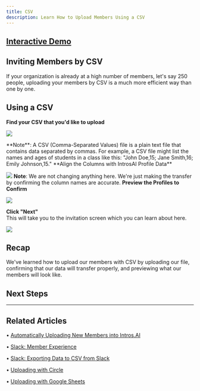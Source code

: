 ```yaml
---
title: CSV
description: Learn How to Upload Members Using a CSV
---
```

[Interactive Demo](https://intros-ai.navattic.com/bdyh0j1j)
-----------------------------------------------------------

Inviting Members by CSV
-----------------------

If your organization is already at a high number of members, let's say 250 people, uploading your members by CSV is a much more efficient way than one by one.

Using a CSV
-----------

**Find your CSV that you'd like to upload**

![](/images/csv1.png)

<Note>
    **Note**: A CSV (Comma-Separated Values) file is a plain text file that contains data separated by commas. For example, a CSV file might list the names and ages of students in a class like this: "John Doe,15; Jane Smith,16; Emily Johnson,15."
</Note>
**Align the Columns with IntrosAI Profile Data**

![](/images/csv2.png)
<Note>
    **Note**: We are not changing anything here. We're just making the transfer by confirming the column names are accurate. 
</Note>
**Preview the Profiles to Confirm**

![](/images/csv3.png)

**Click "Next"**  
This will take you to the invitation screen which you can learn about here.

![](/images/csv4.png)

Recap
-----

We've learned how to upload our members with CSV by uploading our file, confirming that our data will transfer properly, and previewing what our members will look like.

Next Steps
----------

* * *

## Related Articles

• [Automatically Uploading New Members into Intros.AI](/uploading-members/auto-update-intros)

• [Slack: Member Experience](/setting-up-slack/member-experience)

• [Slack: Exporting Data to CSV from Slack](/setting-up-slack/exporting-data)

• [Uploading with Circle](/uploading-members/circle)

• [Uploading with Google Sheets](/uploading-members/google-sheets)